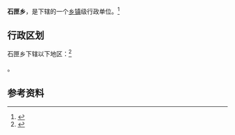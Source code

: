 {{中国乡级行政区
|景观照片文件名 = 
|景观照片描述 = 
|汉语拼音 = 
|其他语言 = 
|其他语言名称 = 
|旧称 = 
|地名出处 = 
|位置图文件名 = 
|位置图描述 = 
|自定义图片= 
|建置时间 = 
|政府驻地 = 
|毗邻 = 
|总面积 = 
|总人口 = 
|总人口年份 = 
|户籍人口 = 
|户籍人口年份 = 
|常住人口 = 
|常住人口年份 = 
|人口密度 = 
|GDP = 
|GDP年份 = 
|邮政编码 = 
|电话区号 = 354
|官方网站 = 
|网站名称 = 
|14/07/22/201/000}}

'''石匣乡'''，是{{PRC admin/fullname|14/07/22/201/000|3}}下辖的一个[[乡镇|乡镇]]级行政单位。<ref>{{PRC admin/ref sgc|{{PRC admin/parent|14/07/22/201/000}}}}</ref>

== 行政区划 ==

石匣乡下辖以下地区：<ref>{{PRC admin/ref sgc|14/07/22/201/000}}</ref>

{{PRC admin/children|14/07/22/201/000}}。

== 参考资料 ==

{{reflist}}

{{行政区划小作品}}
{{PRC admin/navcat|14/07/22/201/000}}